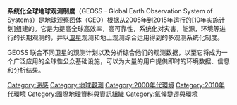 {{unreferenced|time=2011-06-20T11:51:27+00:00}}
'''系统化全球地球观测制度'''（GEOSS - Global Earth Observation System of Systems）是[[地球观察团体|地球观察团体]]（GEO）根据从2005年到2015年运行的[10年实施计划]组建的。它是为提高全球高效率，高可靠性，系统化对灾害，能源，环境等进行的长期观测的，并以[[卫星|卫星]]观测和地上观测综合运用得到的多观测系统化制度。

GEOSS 联合不同卫星的观测计划以及分析综合他们的观测数据，以至它将成为一个广泛应用的全球性公众基础设施，可以为大量的用户提供即时的环境数据、信息和分析结果。

[[Category:遥感|Category:遥感]]
[[Category:地球觀測|Category:地球觀測]]
[[Category:2000年代環境|Category:2000年代環境]]
[[Category:2010年代環境|Category:2010年代環境]]
[[Category:國際地理資料與資訊組織|Category:國際地理資料與資訊組織]]
[[Category:氣候變遷與環境|Category:氣候變遷與環境]]